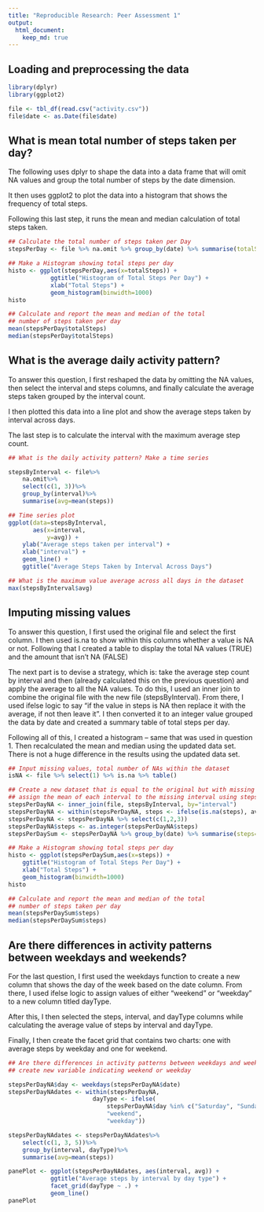```yaml
---
title: "Reproducible Research: Peer Assessment 1"
output: 
  html_document:
    keep_md: true
---
```



## Loading and preprocessing the data
```r
library(dplyr)
library(ggplot2)

file <- tbl_df(read.csv("activity.csv"))
file$date <- as.Date(file$date)
```


## What is mean total number of steps taken per day?
The following uses dplyr to shape the data into a data frame
that will omit NA values and group the total number of steps
by the date dimension.

It then uses ggplot2 to plot the data into a histogram that shows
the frequency of total steps. 

Following this last step, it runs the mean and median calculation of total
steps taken.
```r
## Calculate the total number of steps taken per Day
stepsPerDay <- file %>% na.omit %>% group_by(date) %>% summarise(totalSteps=sum(steps))

## Make a Histogram showing total steps per day
histo <- ggplot(stepsPerDay,aes(x=totalSteps)) +
            ggtitle("Histogram of Total Steps Per Day") +
            xlab("Total Steps") +
            geom_histogram(binwidth=1000)
histo

## Calculate and report the mean and median of the total
## number of steps taken per day
mean(stepsPerDay$totalSteps)
median(stepsPerDay$totalSteps)
```

## What is the average daily activity pattern?
To answer this question, I first reshaped the data by omitting the NA values,
then select the interval and steps columns, and finally calculate the average
steps taken grouped by the interval count.

I then plotted this data into a line plot and show the average steps taken by interval
across days.

The last step is to calculate the interval with the maximum average step count.

```r
## What is the daily activity pattern? Make a time series

stepsByInterval <- file%>%
    na.omit%>%
    select(c(1, 3))%>%
    group_by(interval)%>%
    summarise(avg=mean(steps))

## Time series plot
ggplot(data=stepsByInterval,
       aes(x=interval,
           y=avg)) +
    ylab("Average steps taken per interval") +
    xlab("interval") +
    geom_line() +
    ggtitle("Average Steps Taken by Interval Across Days")

## What is the maximum value average across all days in the dataset
max(stepsByInterval$avg)
```
## Imputing missing values
To answer this question, I first used the original file and select the first column. I then used is.na to show within
this columns whether a value is NA or not. Following that I created a table to display the total NA values (TRUE)
and the amount that isn't NA (FALSE)

The next part is to devise a strategy, which is: take the average step count by interval and then (already calculated this on the
previous question) and apply the average to all the NA values. To do this, I used an inner join to 
combine the original file with the new file (stepsByInterval). From there, I used ifelse logic to say "if the value in
steps is NA then replace it with the average, if not then leave it". I then converted it to an integer value
grouped the data by date and created a summary table of total steps per day.

Following all of this, I created a histogram -- same that was used in question 1. Then recalculated the mean and median
using the updated data set. There is not a huge difference in the results using the updated data set.
```r
## Input missing values, total number of NAs within the dataset
isNA <- file %>% select(1) %>% is.na %>% table()

## Create a new dataset that is equal to the original but with missing data filled in
## assign the mean of each interval to the missing interval using stepsByInterval
stepsPerDayNA <- inner_join(file, stepsByInterval, by="interval")
stepsPerDayNA <- within(stepsPerDayNA, steps <- ifelse(is.na(steps), avg, steps)) 
stepsPerDayNA <- stepsPerDayNA %>% select(c(1,2,3))
stepsPerDayNA$steps <- as.integer(stepsPerDayNA$steps)
stepsPerDaySum <- stepsPerDayNA %>% group_by(date) %>% summarise(steps=sum(steps))

## Make a Histogram showing total steps per day
histo <- ggplot(stepsPerDaySum,aes(x=steps)) +
    ggtitle("Histogram of Total Steps Per Day") +
    xlab("Total Steps") +
    geom_histogram(binwidth=1000)
histo

## Calculate and report the mean and median of the total
## number of steps taken per day
mean(stepsPerDaySum$steps)
median(stepsPerDaySum$steps)

```
## Are there differences in activity patterns between weekdays and weekends?
For the last question, I first used the weekdays function to create a new column that shows 
the day of the week based on the date column. From there, I used ifelse logic to assign
values of either "weekend" or "weekday" to a new column titled dayType.

After this, I then selected the steps, interval, and dayType columns while calculating the average
value of steps by interval and dayType. 

Finally, I then create the facet grid that contains two charts: one with average steps
by weekday and one for weekend.
```r
## Are there differences in activity patterns between weekdays and weekends?
## create new variable indicating weekend or weekday

stepsPerDayNA$day <- weekdays(stepsPerDayNA$date)
stepsPerDayNAdates <- within(stepsPerDayNA, 
                        dayType <- ifelse(
                            stepsPerDayNA$day %in% c("Saturday", "Sunday"), 
                            "weekend", 
                            "weekday"))

stepsPerDayNAdates <- stepsPerDayNAdates%>%
    select(c(1, 3, 5))%>%
    group_by(interval, dayType)%>%
    summarise(avg=mean(steps))

panePlot <- ggplot(stepsPerDayNAdates, aes(interval, avg)) +
            ggtitle("Average steps by interval by day type") +
            facet_grid(dayType ~ .) +
            geom_line()
panePlot

```
